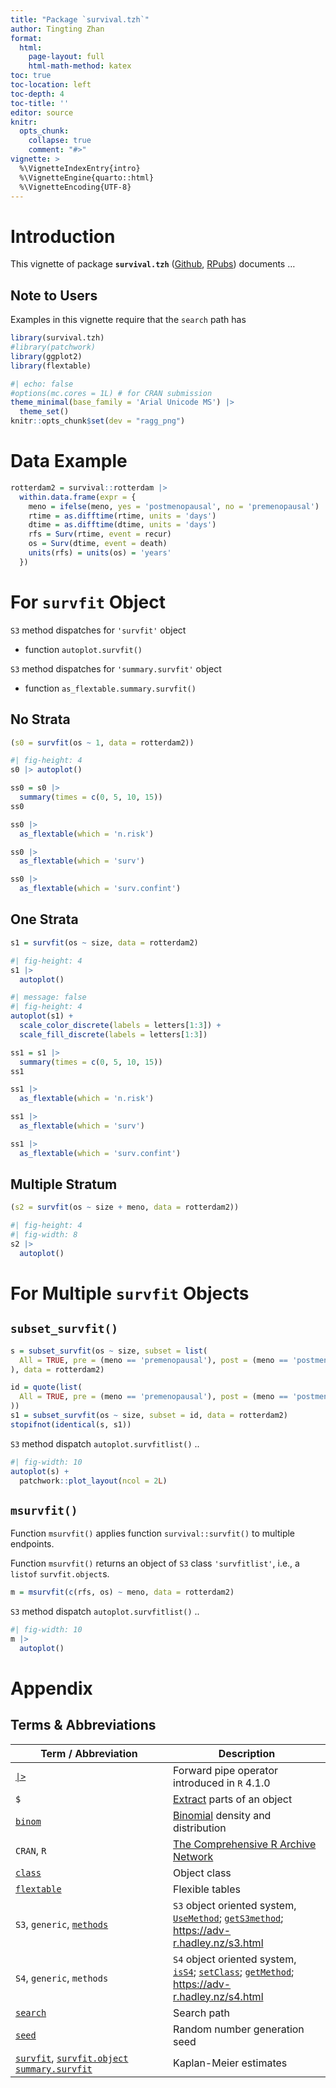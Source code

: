 ```yaml
---
title: "Package `survival.tzh`"
author: Tingting Zhan
format: 
  html:
    page-layout: full
    html-math-method: katex
toc: true
toc-location: left
toc-depth: 4
toc-title: ''
editor: source
knitr:
  opts_chunk: 
    collapse: true
    comment: "#>" 
vignette: >
  %\VignetteIndexEntry{intro}
  %\VignetteEngine{quarto::html}
  %\VignetteEncoding{UTF-8}
---
```


# Introduction

This vignette of package **`survival.tzh`** ([Github](https://github.com/tingtingzhan/survival.tzh), [RPubs](https://rpubs.com/tingtingzhan/VisualizeSimon2Stage)) documents ...

## Note to Users

Examples in this vignette require that the `search` path has

```r
library(survival.tzh)
#library(patchwork)
library(ggplot2)
library(flextable)
```

```r
#| echo: false
#options(mc.cores = 1L) # for CRAN submission
theme_minimal(base_family = 'Arial Unicode MS') |> 
  theme_set()
knitr::opts_chunk$set(dev = "ragg_png")
```

# Data Example

```r
rotterdam2 = survival::rotterdam |> 
  within.data.frame(expr = {
    meno = ifelse(meno, yes = 'postmenopausal', no = 'premenopausal')
    rtime = as.difftime(rtime, units = 'days')
    dtime = as.difftime(dtime, units = 'days')
    rfs = Surv(rtime, event = recur)
    os = Surv(dtime, event = death)
    units(rfs) = units(os) = 'years'
  })
```

# For `survfit` Object 

`S3` method dispatches for `'survfit'` object

-   function `autoplot.survfit()`

`S3` method dispatches for `'summary.survfit'` object

-   function `as_flextable.summary.survfit()`



## No Strata

```r
(s0 = survfit(os ~ 1, data = rotterdam2))
```

```r
#| fig-height: 4
s0 |> autoplot()
```

```r
ss0 = s0 |>
  summary(times = c(0, 5, 10, 15))
ss0
```

```r
ss0 |>
  as_flextable(which = 'n.risk')
```

```r
ss0 |>
  as_flextable(which = 'surv')
```

```r
ss0 |>
  as_flextable(which = 'surv.confint')
```

## One Strata

```r
s1 = survfit(os ~ size, data = rotterdam2)
```

```r
#| fig-height: 4
s1 |> 
  autoplot()
```

```r
#| message: false
#| fig-height: 4
autoplot(s1) +
  scale_color_discrete(labels = letters[1:3]) + 
  scale_fill_discrete(labels = letters[1:3])
```

```r
ss1 = s1 |>
  summary(times = c(0, 5, 10, 15))
ss1
```

```r
ss1 |>
  as_flextable(which = 'n.risk')
```

```r
ss1 |>
  as_flextable(which = 'surv')
```

```r
ss1 |>
  as_flextable(which = 'surv.confint')
```

## Multiple Stratum

```r
(s2 = survfit(os ~ size + meno, data = rotterdam2))
```

```r
#| fig-height: 4
#| fig-width: 8
s2 |> 
  autoplot()
```



# For Multiple `survfit` Objects

## `subset_survfit()`

```r
s = subset_survfit(os ~ size, subset = list(
  All = TRUE, pre = (meno == 'premenopausal'), post = (meno == 'postmenopausal')
), data = rotterdam2)
```

```r
id = quote(list(
  All = TRUE, pre = (meno == 'premenopausal'), post = (meno == 'postmenopausal')
))
s1 = subset_survfit(os ~ size, subset = id, data = rotterdam2)
stopifnot(identical(s, s1))
```

`S3` method dispatch `autoplot.survfitlist()` ..

```r
#| fig-width: 10
autoplot(s) + 
  patchwork::plot_layout(ncol = 2L)
```




## `msurvfit()`

Function `msurvfit()` applies function `survival::survfit()` to multiple endpoints.

Function `msurvfit()` returns an object of `S3` class `'survfitlist'`, i.e., a `listof` `survfit.object`s.

```r
m = msurvfit(c(rfs, os) ~ meno, data = rotterdam2)
```

`S3` method dispatch `autoplot.survfitlist()` ..

```r
#| fig-width: 10
m |> 
  autoplot()
```










# Appendix

## Terms & Abbreviations

| Term / Abbreviation | Description |
|------------------------------------|------------------------------------|
| [`|>`](https://search.r-project.org/R/refmans/base/html/pipeOp.html) | Forward pipe operator introduced in `R` 4.1.0 |
| `$` | [Extract](https://search.r-project.org/R/refmans/base/html/Extract.html) parts of an object |
| [`binom`](https://search.r-project.org/R/refmans/stats/html/Binomial.html) | [Binomial](https://en.wikipedia.org/wiki/Binomial_distribution) density and distribution |
| `CRAN`, `R` | [The Comprehensive R Archive Network](https://cran.r-project.org) |
| [`class`](https://search.r-project.org/R/refmans/base/html/class.html) | Object class |
| [`flextable`](https://search.r-project.org/CRAN/refmans/flextable/html/flextable.html) | Flexible tables |
| `S3`, `generic`, [`methods`](https://search.r-project.org/R/refmans/utils/html/methods.html) | `S3` object oriented system, [`UseMethod`](https://search.r-project.org/R/refmans/base/html/UseMethod.html); [`getS3method`](https://search.r-project.org/R/refmans/utils/html/getS3method.html); <https://adv-r.hadley.nz/s3.html> |
| `S4`, `generic`, `methods` | `S4` object oriented system, [`isS4`](https://search.r-project.org/R/refmans/base/html/isS4.html); [`setClass`](https://search.r-project.org/R/refmans/methods/html/setClass.html); [`getMethod`](https://search.r-project.org/R/refmans/methods/html/getMethod.html); <https://adv-r.hadley.nz/s4.html> |
| [`search`](https://search.r-project.org/R/refmans/base/html/search.html) | Search path |
| [`seed`](https://search.r-project.org/R/refmans/base/html/Random.html) | Random number generation seed |
| [`survfit`](https://search.r-project.org/CRAN/refmans/survival/html/survfit.html), [`survfit.object`](https://search.r-project.org/CRAN/refmans/survival/html/survfit.object.html) [`summary.survfit`](https://search.r-project.org/CRAN/refmans/survival/html/summary.survfit.html) | Kaplan-Meier estimates |

